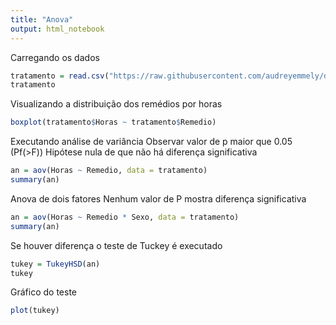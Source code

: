 ```yaml
---
title: "Anova"
output: html_notebook
---
```

Carregando os dados
```r
tratamento = read.csv("https://raw.githubusercontent.com/audreyemmely/ds-udemy/master/EstatisticaII/dados/anova.csv", sep = ";")
tratamento
```
Visualizando a distribuição dos remédios por horas
```r
boxplot(tratamento$Horas ~ tratamento$Remedio)
```
Executando análise de variância
Observar valor de p maior que 0.05 (Pf(>F))
Hipótese nula de que não há diferença significativa
```r
an = aov(Horas ~ Remedio, data = tratamento)
summary(an)
```
Anova de dois fatores
Nenhum valor de P mostra diferença significativa
```r
an = aov(Horas ~ Remedio * Sexo, data = tratamento)
summary(an)
```
Se houver diferença o teste de Tuckey é executado
```r
tukey = TukeyHSD(an)
tukey
```
Gráfico do teste
```r
plot(tukey)
```